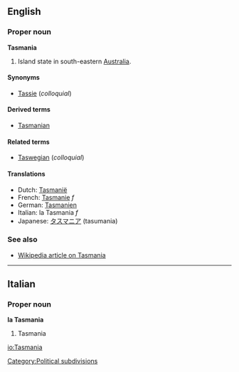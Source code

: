 ==English==
===Proper noun===
'''Tasmania'''

#Island state in south-eastern [[Australia]].
[[Category:Political subdivisions]]

====Synonyms====
*[[Tassie]] (''colloquial'')

====Derived terms====
*[[Tasmanian]]

====Related terms====
*[[Taswegian]] (''colloquial'')

====Translations====
*Dutch: [[Tasmanië]]
*French: [[Tasmanie]] ''f''
*German: [[Tasmanien]]
*Italian: la Tasmania ''f''
*Japanese: [[タスマニア]] (tasumania)

===See also===
*[[w:Tasmania|Wikipedia article on Tasmania]]

----
==Italian==
===Proper noun===
'''la Tasmania'''

#Tasmania

[[io:Tasmania]]